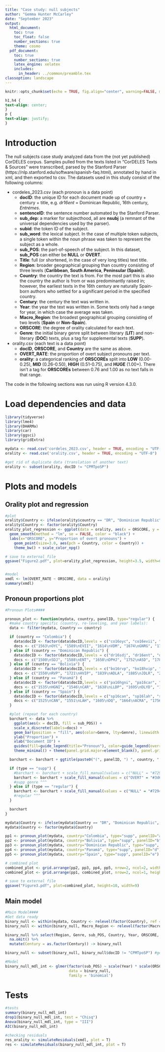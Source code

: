 ---
title: "Case study: null subjects"
author: "Gemma Hunter McCarley"
date: "September 2023"
output:
  html_document:
    toc: true
    toc_float: false
    number_sections: true
    theme: cosmo
  pdf_document:
    toc: true
    number_sections: true
    latex_engine: xelatex
    includes:
      in_header: ../common/preamble.tex
classoption: landscape
---

```{r setup, include=FALSE}
knitr::opts_chunk$set(echo = TRUE, fig.align="center", warning=FALSE, message=FALSE, tidy=TRUE, tidy.opts=list(width.cutoff=80))
```
```{css, echo=FALSE}
h1,h4 {
text-align: center;
}
p {
text-align: justify; 
}
```
# Introduction

The null subjects case study analyzed data from the (not yet published) CorDELES corpus. Samples pulled from the texts listed in "CorDELES Texts & Sources" were transcribed, parsed by the Stanford Parser (https://nlp.stanford.edu/software/spanish-faq.html), annotated by hand in xml, and then exported to csv. The datasets used in this study consist of the following columns:  
  
- cordeles_2023.csv (each pronoun is a data point)   
    - **docID**: the unique ID for each document made up of country + century + title, e.g. *dr16ent* = Dominican Republic, 16th century, *Entrémes*.  
    - **sentenceID**: the sentence number automated by the Stanford Parser.  
    - **sub_dep**: a marker for subjecthood, all are **nsubj** (a remnant of the universal dependencies used by the parser).  
    - **subid**: the token ID of the subject.  
    - **sub_word**: the lexical subject. In the case of multiple token subjects, a single token within the noun phrase was taken to represent the subject as a whole.  
    - **sub_POS**: the part-of-speech of the subject. In this dataset, **sub_POS** can either be **NULL** or **OVERT**.  
    - **Title**: full (or shortened, in the case of very long titles) text title.  
    - **Region**: broader geographical grouping than country consisting of three levels (**Caribbean**, **South America**, **Peninsular (Spain)**).  
    - **Country**: the country the text is from. For the most part this is also the country the author is from or was predominantly raised in; however, the earliest texts in the 16th century are naturally Spain-born authors who settled for a significant period in the specified country.  
    - **Century**: the century the text was written in.  
    - **Year**: the year the text was written in. Some texts only had a range for year, in which case the average was taken.  
    - **Macro_Region**: the broadest geographical grouping consisting of two levels (**Spain** or **Non-Spain**).  
    - **ORSCORE**: the degree of orality calculated for each text.  
    - **Genre**: the initial binary genre split between literary (**LIT**) and non-literary (**DOC**) texts, plus a tag for supplemental texts (**SUPP**).  
- orality.csv (each text is a data point)  
    - **docID**, **ORSCORE**, and **Country** are the same as above.  
    - **OVERT_RATE**: the proportion of overt subject pronouns per text.  
    - **orality**: a categorical ranking of **ORSCOREs** split into **LOW** (0.00-0.25), **MID** (0.26-0.50), **HIGH** (0.51-0.75), and **HUGE** (1.00+). There isn't a tag for **ORSCOREs** between 0.76 and 1.00 as no text falls in that range.  

The code in the following sections was run using R version 4.3.0. 

# Load dependencies and data

```{r}
library(tidyverse)
library(lme4)
library(DHARMa)
library(car)
library(ggsci)
library(gridExtra)

mydata <- read.csv('cordeles_2023.csv', header = TRUE, encoding = "UTF-8")
orality <- read.csv('orality.csv', header = TRUE, encoding = "UTF-8")

#get rid of duplicate data (translation of another text)
orality <- subset(orality, docID != "CPMTpoSP") 
```


# Plots and models

## Orality plot and regression

```{r}
#plot
orality$Country <- ifelse(orality$country == "DR", "Dominican Republic", orality$country)
orality$Country <- factor(orality$Country)
orality_plot_regression <- ggplot(data = orality, aes(x = ORSCORE, y = OVERT_RATE)) + 
  geom_smooth(method = "lm", se = FALSE, color = "black") +
  labs(x="ORSCORE", y="Proportion of overt pronouns") + 
	geom_point(size=3.0, aes(pch = Country, color = Country)) + 
	theme_bw() + scale_color_npg()

# save to external file
ggsave("Figure2.pdf", plot=orality_plot_regression, height=3.5, width=6)


#model
xmdl <- lm(OVERT_RATE ~ ORSCORE, data = orality)
summary(xmdl)
```

## Pronoun proportions plot

```{r}
#Pronoun Plots####

pronoun_plot <- function(mydata, country, panelID, type="regular") {
  #make country specific (country, re-leveling, and year labels):
  data <- filter(mydata, Country == country)

  if (country == "Colombia") {
    data$docID <- factor(data$docID,levels = c("co16oyc", "co16evii", "co17vdm", "co17gnrg", "co18gsfb", "co18ppym", "co19ihdc", "CPMTpr", "CPMTpoOG", "CPMTpoSP", "CPMTpl", "co19syl"))
    docs <- c("1563\nOYC", "1589\nEVII", "1614\nVDM", "1674\nGNRG", "1787\nGSFB", "1792\nPPYM", "1844\nIHDC", "1877\nPR", "1877\nPOog", "1877\nPOsp", "1880\nPL", "1882\nSYL")
  } else if (country == "Dominican Republic") {
    data$docID <- factor(data$docID,levels = c("dr16sdj", "dr16ent", "dr17dphj", "dr18asd", "dr18livie", "dr19ald", "dr19gal"))
    docs <- c("1500\nSDJ", "1588\nENT", "1658\nDPHJ", "1752\nASD", "1785\nLIVIE", "1857\nALD", "1886\nGAL")
  } else if (country == "Bolivia") {
    data$docID <- factor(data$docID,levels = c("bo16rvp", "bo18hvip", "bo19adla", "bo19jdlr", "bo21iia"))
    docs <- c("1550\nRVP", "1721\nHVIP", "1839\nADLA", "1885\nJDLR", "2010\nIIA")
  } else if (country == "Panamá") {
    data$docID <- factor(data$docID,levels = c("pa16hgni", "pa16car", "pa17lldp", "pa17dlyd", "pa19mpe", "pa19hs"))
    docs <- c("1535\nHGNI", "1546\nCAR", "1638\nLLDP", "1695\nDLYD", "1872\nMPE", "1875\nHS")
  } else if (country == "Spain") {
    data$docID <- factor(data$docID,levels = c("sp16can", "sp16lah", "sp17dq", "sp17acra", "sp18arjd", "sp18eau", "sp19qdev", "sp19cpc"))
    docs <- c("1525\nCAN", "1551\nLAH", "1605\nDQ", "1664\nACRA", "1756\nARJD", "1786\nEAU", "1836\nQDEV", "1885\nCPC")
  }

  #plot (repeat for each country)
  barchart <- data %>% 
    ggplot(aes(x = docID, fill = sub_POS)) +
    scale_x_discrete(labels=docs) +
    geom_bar(position = "fill", aes(color=Genre, lty=Genre), linewidth = .6) +
    ylab("Proportion") +
    xlab("Document ID") +
    guides(fill=guide_legend(title="Pronoun"), color=guide_legend(override.aes=list(fill=NA), title="Genre")) +
    theme_minimal() + theme(panel.grid.major=element_blank(), panel.grid.minor=element_blank())

  barchart <- barchart + ggtitle(paste0("(", panelID, ") ", country, " (n = ", nrow(data), ")"))

  if (type == "supp") {
    #barchart <- barchart + scale_fill_manual(values = c("NULL" = "#7294D4", "OVERT" = "#C6CDF7")) + scale_color_manual(values = c("DOC" = "black", "LIT" = "white", "SUPP" = "gold")) + theme(axis.text.x = element_text(size = 9, color = "black"))
    barchart <- barchart + scale_fill_manual(values = c("OVERT" = "#3d62a6", "NULL" = "#dfe2f7")) + scale_color_manual(values = c("DOC" = "black", "LIT" = "black", "SUPP" = "black")) + theme(axis.text.x = element_text(size = 10, color = "black"), axis.text.y=element_text(color="black"))
    #supp genre ^^^
  } else if (type == "regular") {
    barchart <- barchart + scale_fill_manual(values = c("NULL" = "#7294D4", "OVERT" = "#C6CDF7")) + scale_color_manual(values = c("DOC" = "black", "LIT" = "white")) + theme(axis.text.x = element_text(size = 10, color = "black"), axis.text.y=element_text(color="black"))
    #regular ^^^
  }

  barchart
}

mydata$Country <- ifelse(mydata$Country == "DR", "Dominican Republic", mydata$Country)
mydata$Country <- factor(mydata$Country)

pp1 <- pronoun_plot(mydata, country="Colombia", type="supp", panelID="a")
pp2 <- pronoun_plot(mydata, country="Bolivia", type="supp", panelID="b")
pp3 <- pronoun_plot(mydata, country="Dominican Republic", type="supp", panelID="c")
pp4 <- pronoun_plot(mydata, country="Panamá", type="supp", panelID="d")
pp5 <- pronoun_plot(mydata, country="Spain", type="supp", panelID="e")

# combined plot
combined_plot <- grid.arrange(pp2, pp3, pp4, pp5, nrow=2, ncol=2, widths=c(0.85, 1.0))
combined_plot <- grid.arrange(pp1, combined_plot, nrow=2, ncol=1, heights=c(1.1,2))

# save to external file
ggsave("Figure3.pdf", plot=combined_plot, height=10, width=9)
```

## Main model

```{r}
#Main Model####
#Get data ready
binary_null <- within(mydata, Country <- relevel(factor(Country), ref = "Spain")) #make Spain the reference level for Country
binary_null <- within(binary_null, Macro_Region <- relevel(factor(Macro_Region), ref = "Spain")) #make Spain the reference level for Macro_Region

binary_null %>% select(Region, Genre, sub_POS, Country, Year, ORSCORE, docID, Century, Macro_Region) %>% 
  na.omit() %>% 
  mutate(Century = as.factor(Century)) -> binary_null

binary_null <- subset(binary_null, binary_null$docID != "CPMTpoSP") #get rid of duplicate data (translation of another text)

#Model
binary_null_mdl_int <- glmer(factor(sub_POS) ~ scale(Year) * scale(ORSCORE) + Macro_Region + (1|docID), 
                             data = binary_null, 
                             family = 'binomial')
```


# Tests

```{r}
#tests
summary(binary_null_mdl_int)
drop1(binary_null_mdl_int, test = "Chisq")
Anova(binary_null_mdl_int, type = "III")
AIC(binary_null_mdl_int)

#checking residuals
res_orality <- simulateResiduals(xmdl, plot = T)
res <- simulateResiduals(binary_null_mdl_int, plot = T)
```
